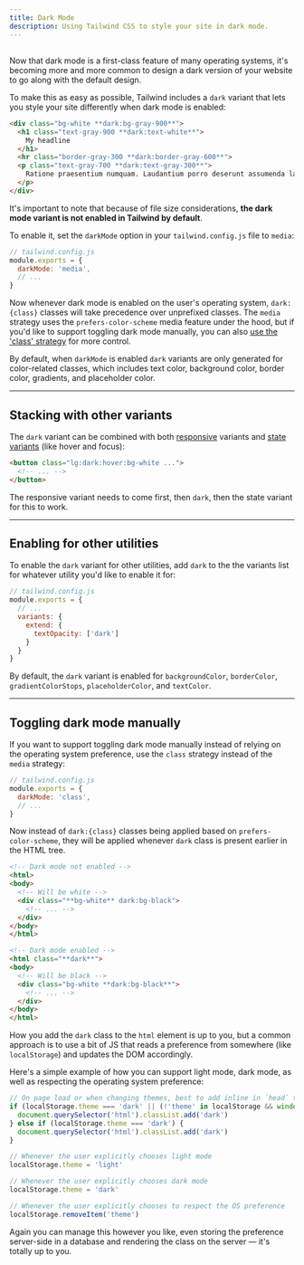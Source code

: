 ```yaml
---
title: Dark Mode
description: Using Tailwind CSS to style your site in dark mode.
---
```


## <Heading hidden>Basic usage</Heading>

Now that dark mode is a first-class feature of many operating systems, it's becoming more and more common to design a dark version of your website to go along with the default design.

To make this as easy as possible, Tailwind includes a `dark` variant that lets you style your site differently when dark mode is enabled:

```html
<div class="bg-white **dark:bg-gray-900**">
  <h1 class="text-gray-900 **dark:text-white**">
    My headline
  </h1>
  <hr class="border-gray-300 **dark:border-gray-600**">
  <p class="text-gray-700 **dark:text-gray-300**">
    Ratione praesentium numquam. Laudantium porro deserunt assumenda labore in et architecto sit minus. Et expedita eum rerum recusandae. Vel assumenda iste officiis modi ut. Doloremque repudiandae perspiciatis qui natus officiis qui suscipit et dolores. Odit sit cumque sit excepturi iusto ut ipsa impedit.
  </p>
</div>
```

It's important to note that because of file size considerations, **the dark mode variant is not enabled in Tailwind by default**.

To enable it, set the `darkMode` option in your `tailwind.config.js` file to `media`:

```js
// tailwind.config.js
module.exports = {
  darkMode: 'media',
  // ...
}
```

Now whenever dark mode is enabled on the user's operating system, `dark:{class}` classes will take precedence over unprefixed classes. The `media` strategy uses the `prefers-color-scheme` media feature under the hood, but if you'd like to support toggling dark mode manually, you can also [use the 'class' strategy](#) for more control.

By default, when `darkMode` is enabled `dark` variants are only generated for color-related classes, which includes text color, background color, border color, gradients, and placeholder color.

---

## Stacking with other variants

The `dark` variant can be combined with both [responsive](#) variants and [state variants](#) (like hover and focus):

```html
<button class="lg:dark:hover:bg-white ...">
  <!-- ... -->
</button>
```

The responsive variant needs to come first, then `dark`, then the state variant for this to work.

---

## Enabling for other utilities

To enable the `dark` variant for other utilities, add `dark` to the the variants list for whatever utility you'd like to enable it for:

```js
// tailwind.config.js
module.exports = {
  // ...
  variants: {
    extend: {
      textOpacity: ['dark']
    }
  }
}
```

By default, the `dark` variant is enabled for `backgroundColor`, `borderColor`, `gradientColorStops`, `placeholderColor`, and `textColor`.

---

## Toggling dark mode manually

If you want to support toggling dark mode manually instead of relying on the operating system preference, use the `class` strategy instead of the `media` strategy:

```js
// tailwind.config.js
module.exports = {
  darkMode: 'class',
  // ...
}
```

Now instead of `dark:{class}` classes being applied based on `prefers-color-scheme`, they will be applied whenever `dark` class is present earlier in the HTML tree.

```html
<!-- Dark mode not enabled -->
<html>
<body>
  <!-- Will be white -->
  <div class="**bg-white** dark:bg-black">
    <!-- ... -->
  </div>
</body>
</html>

<!-- Dark mode enabled -->
<html class="**dark**">
<body>
  <!-- Will be black -->
  <div class="bg-white **dark:bg-black**">
    <!-- ... -->
  </div>
</body>
</html>
```

How you add the `dark` class to the `html` element is up to you, but a common approach is to use a bit of JS that reads a preference from somewhere (like `localStorage`) and updates the DOM accordingly.

Here's a simple example of how you can support light mode, dark mode, as well as respecting the operating system preference:

```js
// On page load or when changing themes, best to add inline in `head` to avoid FOUC
if (localStorage.theme === 'dark' || (!'theme' in localStorage && window.matchMedia('(prefers-color-scheme: dark)').matches)) {
  document.querySelector('html').classList.add('dark')
} else if (localStorage.theme === 'dark') {
  document.querySelector('html').classList.add('dark')
}

// Whenever the user explicitly chooses light mode
localStorage.theme = 'light'

// Whenever the user explicitly chooses dark mode
localStorage.theme = 'dark'

// Whenever the user explicitly chooses to respect the OS preference
localStorage.removeItem('theme')
```

Again you can manage this however you like, even storing the preference server-side in a database and rendering the class on the server — it's totally up to you.